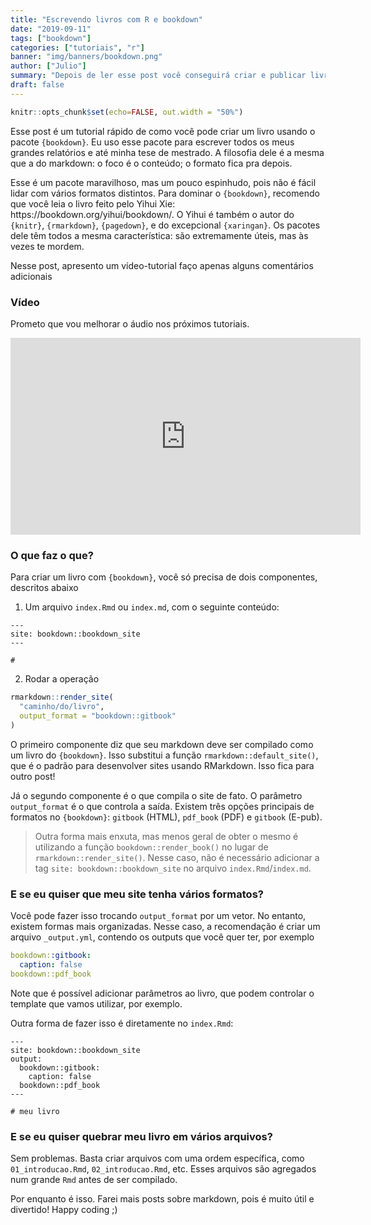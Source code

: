 ```yaml
---
title: "Escrevendo livros com R e bookdown"
date: "2019-09-11"
tags: ["bookdown"]
categories: ["tutoriais", "r"]
banner: "img/banners/bookdown.png"
author: ["Julio"]
summary: "Depois de ler esse post você conseguirá criar e publicar livros em 6 minutos."
draft: false
---
```


```r
knitr::opts_chunk$set(echo=FALSE, out.width = "50%")
```

Esse post é um tutorial rápido de como você pode criar um livro usando o pacote `{bookdown}`. Eu uso esse pacote para escrever todos os meus grandes relatórios e até minha tese de mestrado. A filosofia dele é a mesma que a do markdown: o foco é o conteúdo; o formato fica pra depois. 

Esse é um pacote maravilhoso, mas um pouco espinhudo, pois não é fácil lidar com vários formatos distintos. Para dominar o `{bookdown}`, recomendo que você leia o livro feito pelo Yihui Xie: https://bookdown.org/yihui/bookdown/. O Yihui é também o autor do `{knitr}`, `{rmarkdown}`, `{pagedown}`, e do excepcional `{xaringan}`. Os pacotes dele têm todos a mesma característica: são extremamente úteis, mas às vezes te mordem.

Nesse post, apresento um vídeo-tutorial faço apenas alguns comentários adicionais

### Vídeo

Prometo que vou melhorar o áudio nos próximos tutoriais.

<iframe width="560" height="315" src="https://www.youtube.com/embed/q84H6UTyGU0" frameborder="0" allow="accelerometer; autoplay; encrypted-media; gyroscope; picture-in-picture" allowfullscreen></iframe>

### O que faz o que?

Para criar um livro com `{bookdown}`, você só precisa de dois componentes, descritos abaixo

1. Um arquivo `index.Rmd` ou `index.md`, com o seguinte conteúdo:

```
---
site: bookdown::bookdown_site
---

# 
```

2. Rodar a operação

```r
rmarkdown::render_site(
  "caminho/do/livro", 
  output_format = "bookdown::gitbook"
)
```

O primeiro componente diz que seu markdown deve ser compilado como um livro do `{bookdown}`. Isso substitui a função `rmarkdown::default_site()`, que é o padrão para desenvolver sites usando RMarkdown. Isso fica para outro post!

Já o segundo componente é o que compila o site de fato. O parâmetro `output_format` é o que controla a saída. Existem três opções principais de formatos no `{bookdown}`: `gitbook` (HTML), `pdf_book` (PDF) e `gitbook` (E-pub).

> Outra forma mais enxuta, mas menos geral de obter o mesmo é utilizando a função
> `bookdown::render_book()` no lugar de `rmarkdown::render_site()`. Nesse caso,
> não é necessário adicionar a tag `site: bookdown::bookdown_site` no arquivo
> `index.Rmd`/`index.md`.

### E se eu quiser que meu site tenha vários formatos?

Você pode fazer isso trocando `output_format` por um vetor. No entanto, existem formas mais organizadas. Nesse caso, a recomendação é criar um arquivo `_output.yml`, contendo os outputs que você quer ter, por exemplo

```yaml
bookdown::gitbook:
  caption: false
bookdown::pdf_book
```

Note que é possível adicionar parâmetros ao livro, que podem controlar o template que vamos utilizar, por exemplo.

Outra forma de fazer isso é diretamente no `index.Rmd`:

```
---
site: bookdown::bookdown_site
output:
  bookdown::gitbook:
    caption: false
  bookdown::pdf_book
---

# meu livro 
```

### E se eu quiser quebrar meu livro em vários arquivos?

Sem problemas. Basta criar arquivos com uma ordem específica, como `01_introducao.Rmd`, `02_introducao.Rmd`, etc. Esses arquivos são agregados num grande `Rmd` antes de ser compilado.

Por enquanto é isso. Farei mais posts sobre markdown, pois é muito útil e divertido! Happy coding ;)
